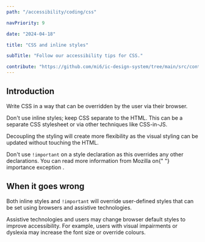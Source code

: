 ```yaml
---
path: "/accessibility/coding/css"

navPriority: 9

date: "2024-04-18"

title: "CSS and inline styles"

subTitle: "Follow our accessibility tips for CSS."

contribute: "https://github.com/mi6/ic-design-system/tree/main/src/content/structured/accessibility/coding/css.mdx"
---
```


## Introduction

Write CSS in a way that can be overridden by the user via their browser.

Don't use inline styles; keep CSS separate to the HTML. This can be a separate CSS stylesheet or via other techniques like CSS-in-JS.

Decoupling the styling will create more flexibility as the visual styling can be updated without touching the HTML.

<p>
  Don't use <code style={{ backgroundColor: "#EEEFF0" }}>!important</code> on a
  style declaration as this overrides any other declarations. You can read more
  information from Mozilla on{" "}
  <ic-link
    target="_blank"
    href="https://developer.mozilla.org/en-US/docs/Web/CSS/Specificity#The_!important_exception"
    rel="noreferrer noopener nofollow"
  >
    importance exception
  </ic-link>
  .
</p>

## When it goes wrong

Both inline styles and `!important` will override user-defined styles that can be set using browsers and assistive technologies.

Assistive technologies and users may change browser default styles to improve accessibility. For example, users with visual impairments or dyslexia may increase the font size or override colours.
